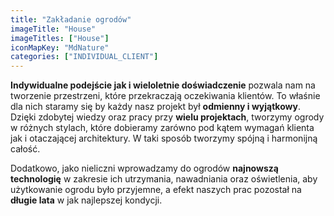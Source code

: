 ```yaml
---
title: "Zakładanie ogrodów"
imageTitle: "House"
imageTitles: ["House"]
iconMapKey: "MdNature"
categories: ["INDIVIDUAL_CLIENT"]
---
```


**Indywidualne podejście jak i wieloletnie doświadczenie** pozwala nam na tworzenie przestrzeni, które przekraczają oczekiwania klientów. To właśnie dla nich staramy się by każdy nasz projekt był **odmienny i wyjątkowy**. Dzięki zdobytej wiedzy oraz pracy przy **wielu projektach**, tworzymy ogrody w różnych stylach, które dobieramy zarówno pod kątem wymagań klienta jak i otaczającej architektury. W taki sposób tworzymy spójną i harmonijną całość.

Dodatkowo, jako nieliczni wprowadzamy do ogrodów **najnowszą technologię** w&nbsp;zakresie ich utrzymania, nawadniania oraz oświetlenia, aby użytkowanie ogrodu było przyjemne, a&nbsp;efekt naszych prac pozostał na **długie lata** w&nbsp;jak najlepszej kondycji.
